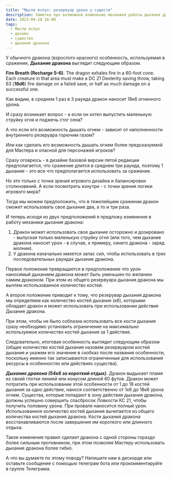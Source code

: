 ```yaml
---
title: "Мысли вслух: резервуар урона у существ" 
description: Заметка про возможное изменение механики работы дыхания дракона и аналогичных ему особенностей существ
date: 2023-09-20 16:00
tags:
  - Мысли вслух
  - дизайн
  - существо
  - дыхание дракона
---
```


У обычного дракона (взрослого красного) особенность, используемая в сражении, **Дыхание дракона** выглядит следующим образом.

<Aside>

**Fire Breath (Recharge 5–6).** The dragon exhales fire in a 60-foot cone. Each creature in that area must make a DC 21 Dexterity saving throw, taking 63 (**18d6**) fire damage on a failed save, or half as much damage on a successful one.

</Aside>

Как видим, в среднем 1 раз в 3 раунда дракон наносит 18к6 огненного урона.

И сразу возникает вопрос - а если он хотел выпустить маленькую струйку огня и поджечь стог сена?

А что если его возможность дышать огнем - зависит от наполненности внутреннего резеруара горючим газом?

Или как сделать его возможность дышать огнем более предсказуемой для Мастера и опасной для персонажей игроков?

Сразу оговрюсь - в дизайне базовой версии пятой редакции предполагается, что сражение длится в среднем три раунда, поэтому 1 дыхание - это все что предполагается использовать за сражение.

Но это только с точки зрения игрового дизайна и балансировки столкновений. А если посмотреть изнутри - с точки зрения логики игрового мира? 

Тогда мы можем предположить, что в тяжелейшем сражении дракон сможет использовать свое дыхание два, а то и три раза.

И теперь исходя из двух предположений я предложу изменение в работу механики дыхания дракона:
1. Дракон может использовать свое дыхание осторожно и дозировано - выпуская только маленькую струйку огня (или того, чем дыхание дракона наносит урон - в случае, к примеру, синего дракона - заряд молнии).
2. У дракона изначально имеется запас сил, чтобы использовать в трех последовательных раундах дыхание дракона.

Первое положение превращается в предположение что урон наносимый дыханием дракона может быть уменьшен по желанию самим драконом. При этом из общего резервуара дыхания дракона мы вычтем использованное количество костей.


А второе положение приводит к тому, что резерувар дыхания дракона мы определяем как количество костей дыхания (к6), которыми обладает дракон и может использовать при использовании действия Дызание дракона.

При этом, чтобы не было соблазна использовать все кости дыхания сразу необходимо установить ограничение на максимально используемое количество костей дыхания за 1 действие.

Следовательно, итоговая особенность выглядит следующим образом (общее количество костей дыхания назовем резервуаром костей дыхания и укажем его значение в скобказ после названия особенности, поскольку именно так записываются ограниченные для использования ресурсы в особенностях или действиях существа).

***Дыхание дракона (54к6 за короткий отдых).*** Дракон выдыхает пламя из своей глотки линией или конусом длиной 60 футов. Дракон может потратить при использовании этой особенности от 1 до 18 костей дыхания за одно действие, нанося соответственно от 1к6 до 18к6 урона огнем. Существа, которые попадают в зону действия дыхания дракона, должны успешно совершить спасбросок Ловкости КС 21, чтобы получить половину урона. При провале наносится полный урон. Использованное количество костей дыхания вычитается из общего количества костей дыхания дракона. Кости дыхания дракона восстанавливаются после завершения им короткого или длинного отдыха.

Такое изменение правил сделает дракона с одной стороны гораздо более сильным противником, при этом позволяя Мастеру использовать дыхание дракона более гибко.

А что вы думаете по этому поводу? Напишите нам в дискорде или оставьте сообщение с помощью телеграм бота или прокомментируйте в группе Телеграма.